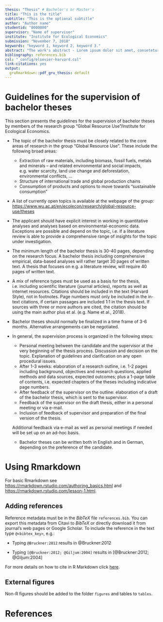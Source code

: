 ```yaml
---
thesis: "Thesis" # Bachelor's or Master's
title: "This is the title"
subtitle: "This is the optional subtitle"
author: "Author name"
studentid: "0000000"
supervisor: "Name of supervisor"
institute: "Institute for Ecological Economics"
submission: "November 7, 2018"
keywords: "keyword 1, keyword 2, keyword 3."
abstract: "The work's abstract - Lorem ipsum dolor sit amet, consetetur sadipscing elitr, sed diam nonumy eirmod tempor invidunt ut labore et dolore magna aliquyam erat, sed diam voluptua. At vero eos et accusam et justo duo dolores et ea rebum."
bibliography: references.bib
csl: "_config/elsevier-harvard.csl"
link-citations: yes
output: 
  gruRmarkdown::pdf_gru_thesis: default
---
```


# Guidelines for the supervision of bachelor theses

This section presents the guidelines for the supervision of bachelor theses by members of the research group "Global Resource Use"/Institute for Ecological Economics.

- The topic of the bachelor thesis must be closely related to the core areas of research in the group "Global Resource Use". These include the following broad areas: 
    - Extraction of raw materials, including biomass, fossil fuels, metals and minerals -- and related environmental and social impacts, e.g. water scarcity, land use change and deforestation, environmental conflicts, ...
    - Structure of international trade and global production chains
    - Consumption of products and options to move towards "sustainable consumption"
- A list of currently open topics is available at the webpage of the group: <https://www.wu.ac.at/en/ecolecon/research/global-resource-use/theses>
- The applicant should have explicit interest in working in quantitative analyses and analyses based on environmental-economic data. Exceptions are possible and depend on the topic, i.e. if a literature review is able to provide a comprehensive range of insights for the topic under investigation.
- The minimum length of the bachelor thesis is 30-40 pages, depending on the research focus. A bachelor thesis including comprehensive empirical, data-based analyses will rather target 30 pages of written text. A thesis that focuses on e.g. a literature review, will require 40 pages of written text. 
- A mix of reference types must be used as a basis for the thesis, i.e. including scientific literature (journal articles), reports as well as internet resources. Citations should be included in the text (Harvard Style), not in footnotes. Page numbers must only be included in the in-text citations, if certain passages are included 1:1 in the thesis text. If sources with three or more authors are cited, the citation should be using the main author plus et al. (e.g. Name et al., 2018).
- Bachelor theses should normally be finalized in a time frame of 3-6 months. Alternative arrangements can be negotiated.
- In general, the supervision process is organized in the following steps: 
    - Personal meeting between the candidate and the supervisor at the very beginning of the thesis process. Discussion and decision on the topic. Explanation of guidelines and clarification on any open procedural issues. 
    - After 1-3 weeks: elaboration of a research outline, i.e. 1-2 pages including background, objectives and research questions, applied methods and data sources, expected outcomes; plus a 1-page table of contents, i.e. expected chapters of the theses including indicative page numbers.
    - After feedback of the supervisor on the outline: elaboration of a draft of the bachelor thesis, which is sent to the supervisor.
    - Feedback of the supervisor on the draft thesis, either in a personal meeting or via e-mail. 
    - Inclusion of feedback of supervisor and preparation of the final version of the thesis. 
        
    Additional feedback via e-mail as well as personal meetings if needed will be set up on an ad-hoc basis.
    
    - Bachelor theses can be written both in English and in German, depending on the preference of the candidate. 

# Using Rmarkdown 

For basic Rmarkdown see <https://rmarkdown.rstudio.com/authoring_basics.html> and <https://rmarkdown.rstudio.com/lesson-1.html>.

## Adding references 

Reference metadata must be in the *BibTeX* file `references.bib`. You can export this metadata from Citavi to *BibTeX* or directly download it from journal's web pages or Google Scholar. To include the reference in the text type `@<bibtex_key>`, e.g.:

- Typing `@Bruckner:2012` results in @Bruckner:2012 

- Typing `[@Bruckner:2012; @Giljum:2004]` results in [@Bruckner:2012; @Giljum:2004]

For more details on how to cite in R Markdown click [here](https://rmarkdown.rstudio.com/authoring_bibliographies_and_citations.html).

## External figures 

Non-R figures should be added to the folder `figures` and tables to `tables`.

# References {-}
<!-- LEAVE THIS SECTION EMPTY -->
